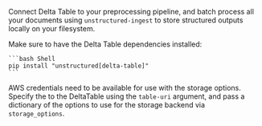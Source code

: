 Connect Delta Table to your preprocessing pipeline, and batch process all your documents using `unstructured-ingest` to
store structured outputs locally on your filesystem.

Make sure to have the Delta Table dependencies installed:

    ```bash Shell
    pip install "unstructured[delta-table]"
    ```

AWS credentials need to be available for use with the storage options.
Specify the to the DeltaTable using the `table-uri` argument, and pass a dictionary of the options to use for the storage backend
via `storage_options`.
